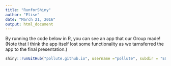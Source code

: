 ```yaml
---
title: "RunforShiny"
author: "Elise"
date: "March 21, 2016"
output: html_document
---
```


By running the code below in R, you can see an app that our Group made!
(Note that I think the app itself lost some functionality as we tarnsferred the app to the final presentation.)

```r
shiny::runGitHub("pollute.github.io", username ="pollute", subdir = "EUPollute")
```

